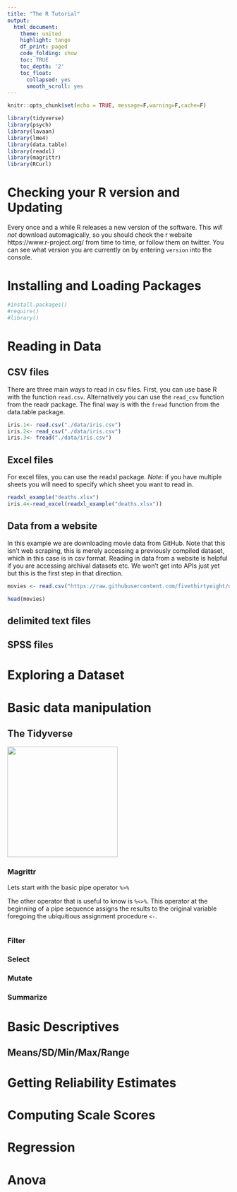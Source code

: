 ```yaml
---
title: "The R Tutorial"
output:
  html_document:
    theme: united
    highlight: tango
    df_print: paged
    code_folding: show
    toc: TRUE
    toc_depth: '2'
    toc_float:
      collapsed: yes
      smooth_scroll: yes
---
```


```r
knitr::opts_chunk$set(echo = TRUE, message=F,warning=F,cache=F)
```

```r
library(tidyverse)
library(psych)
library(lavaan)
library(lme4)
library(data.table)
library(readxl)
library(magrittr)
library(RCurl)
```
# Checking your R version and Updating

Every once and a while R releases a new version of the software. This *will not* download automagically, so you should check the r website https://www.r-project.org/ from time to time, or follow them on twitter. You can see what version you are currently on by entering `version` into the console. 

# Installing and Loading Packages

```r
#install.packages()
#require()
#library()
```

# Reading in Data

## CSV files

There are three main ways to read in csv files. First, you can use base R with the function `read.csv`. Alternatively you can use the `read_csv` function from the readr package. The final way is with the `fread` function from the data.table package. 
```r
iris.1<- read.csv("./data/iris.csv")
iris.2<- read_csv("./data/iris.csv")
iris.3<- fread("./data/iris.csv")
```

## Excel files

For excel files, you can use the readxl package. *Note:* if you have multiple sheets you will need to specify which sheet you want to read in. 

```r
readxl_example("deaths.xlsx")
iris.4<-read_excel(readxl_example("deaths.xlsx"))
```

## Data from a website

In this example we are downloading movie data from GitHub. Note that this isn't web scraping, this is merely accessing a previously compiled dataset, which in this case is in csv format. Reading in data from a website is helpful if you are accessing archival datasets etc. We won't get into APIs just yet but this is the first step in that direction. 

```r
movies <- read.csv("https://raw.githubusercontent.com/fivethirtyeight/data/master/fandango/fandango_score_comparison.csv",header=TRUE)
```
```r
head(movies)
```

## delimited text files 

## SPSS files 

# Exploring a Dataset

# Basic data manipulation

## The Tidyverse
![](./data/tidyverse-logo.png){width=250px}

### Magrittr

Lets start with the basic pipe operator `%>%`

The other operator that is useful to know is `%<>%`. This operator at the beginning of a pipe sequence assigns the results to the original variable foregoing the ubiquitious assignment procedure `<-`.
```r


```

### Filter

### Select

### Mutate

### Summarize

# Basic Descriptives

## Means/SD/Min/Max/Range

# Getting Reliability Estimates

# Computing Scale Scores

# Regression

# Anova
